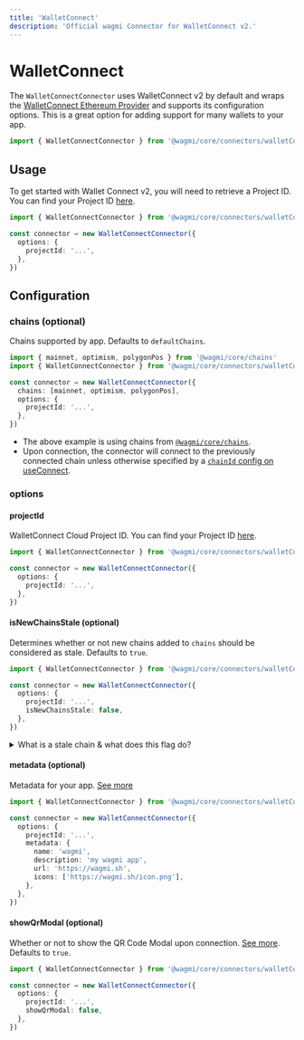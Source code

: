```yaml
---
title: 'WalletConnect'
description: 'Official wagmi Connector for WalletConnect v2.'
---
```


# WalletConnect

The `WalletConnectConnector` uses WalletConnect v2 by default and wraps the [WalletConnect Ethereum Provider](https://walletconnect.com) and supports its configuration options. This is a great option for adding support for many wallets to your app.

```ts
import { WalletConnectConnector } from '@wagmi/core/connectors/walletConnect'
```

## Usage

To get started with Wallet Connect v2, you will need to retrieve a Project ID. You can find your Project ID [here](https://cloud.walletconnect.com/sign-in).

```ts
import { WalletConnectConnector } from '@wagmi/core/connectors/walletConnect'

const connector = new WalletConnectConnector({
  options: {
    projectId: '...',
  },
})
```

## Configuration

### chains (optional)

Chains supported by app. Defaults to `defaultChains`.

```ts {5}
import { mainnet, optimism, polygonPos } from '@wagmi/core/chains'
import { WalletConnectConnector } from '@wagmi/core/connectors/walletConnect'

const connector = new WalletConnectConnector({
  chains: [mainnet, optimism, polygonPos],
  options: {
    projectId: '...',
  },
})
```

- The above example is using chains from [`@wagmi/core/chains`](/core/chains#wagmicorechains).
- Upon connection, the connector will connect to the previously connected chain unless otherwise specified by a [`chainId` config on useConnect](/core/hooks/useConnect#chainid-optional).

### options

#### projectId

WalletConnect Cloud Project ID. You can find your Project ID [here](https://cloud.walletconnect.com/sign-in).

```ts {5}
import { WalletConnectConnector } from '@wagmi/core/connectors/walletConnect'

const connector = new WalletConnectConnector({
  options: {
    projectId: '...',
  },
})
```

#### isNewChainsStale (optional)

Determines whether or not new chains added to `chains` should be considered as stale. Defaults to `true`.

```ts {6}
import { WalletConnectConnector } from '@wagmi/core/connectors/walletConnect'

const connector = new WalletConnectConnector({
  options: {
    projectId: '...',
    isNewChainsStale: false,
  },
})
```

<details>
  <summary>What is a stale chain & what does this flag do?</summary>

If a new chain is added to your previously existing `chains`, this flag
will determine if that chain should be considered as stale. A stale chain is a chain that
WalletConnect has yet to establish a relationship with (ie. the user has not approved or
rejected the chain).

Preface: Whereas WalletConnect v1 supported dynamic chain switching, WalletConnect v2 requires
the user to pre-approve a set of chains up-front. This comes with consequent UX nuances (see below) when
a user tries to switch to a chain that they have not approved.

This flag mainly affects the behavior when a wallet does not support dynamic chain authorization
with WalletConnect v2.

If `true` (default), the new chain will be treated as a stale chain. If the user
has yet to establish a relationship (approved/rejected) with this chain in their WalletConnect
session, the connector will disconnect upon the dapp auto-connecting, and the user will have to
reconnect to the dapp (revalidate the chain) in order to approve the newly added chain.
This is the default behavior to avoid an unexpected error upon switching chains which may
be a confusing user experience (ie. the user will not know they have to reconnect
unless the dapp handles these types of errors).

If `false`, the new chain will be treated as a validated chain. This means that if the user
has yet to establish a relationship with the chain in their WalletConnect session, wagmi will successfully
auto-connect the user. This comes with the trade-off that the connector will throw an error
when attempting to switch to the unapproved chain. This may be useful in cases where a dapp constantly
modifies their configured chains, and they do not want to disconnect the user upon
auto-connecting. If the user decides to switch to the unapproved chain, it is important that the
dapp handles this error and prompts the user to reconnect to the dapp in order to approve
the newly added chain.

</details>

#### metadata (optional)

Metadata for your app. [See more](https://docs.walletconnect.com/2.0/javascript/providers/ethereum#initialization)

```ts {6-11}
import { WalletConnectConnector } from '@wagmi/core/connectors/walletConnect'

const connector = new WalletConnectConnector({
  options: {
    projectId: '...',
    metadata: {
      name: 'wagmi',
      description: 'my wagmi app',
      url: 'https://wagmi.sh',
      icons: ['https://wagmi.sh/icon.png'],
    },
  },
})
```

#### showQrModal (optional)

Whether or not to show the QR Code Modal upon connection. [See more](https://docs.walletconnect.com/2.0/javascript/providers/ethereum#initialization). Defaults to `true`.

```ts {6}
import { WalletConnectConnector } from '@wagmi/core/connectors/walletConnect'

const connector = new WalletConnectConnector({
  options: {
    projectId: '...',
    showQrModal: false,
  },
})
```
